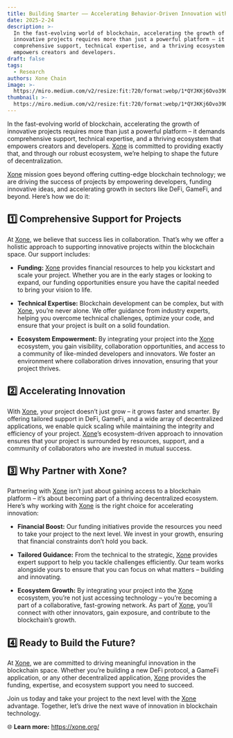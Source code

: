 ```yaml
---
title: Building Smarter —— Accelerating Behavior-Driven Innovation with Xone
date: 2025-2-24
description: >-
  In the fast-evolving world of blockchain, accelerating the growth of
  innovative projects requires more than just a powerful platform – it demands
  comprehensive support, technical expertise, and a thriving ecosystem that
  empowers creators and developers.
draft: false
tags:
  - Research
authors: Xone Chain
image: >-
  https://miro.medium.com/v2/resize:fit:720/format:webp/1*QYJKKj6Ovo39OvP0-JJRYg@2x.jpeg
thumbnail: >-
  https://miro.medium.com/v2/resize:fit:720/format:webp/1*QYJKKj6Ovo39OvP0-JJRYg@2x.jpeg
---
```


In the fast-evolving world of blockchain, accelerating the growth of innovative projects requires more than just a powerful platform – it demands comprehensive support, technical expertise, and a thriving ecosystem that empowers creators and developers. [Xone](https://xone.org/) is committed to providing exactly that, and through our robust ecosystem, we’re helping to shape the future of decentralization.

[Xone](https://xone.org/) mission goes beyond offering cutting-edge blockchain technology; we are driving the success of projects by empowering developers, funding innovative ideas, and accelerating growth in sectors like DeFi, GameFi, and beyond. Here’s how we do it:

## 1️⃣ Comprehensive Support for Projects

At [Xone](https://xone.org/), we believe that success lies in collaboration. That’s why we offer a holistic approach to supporting innovative projects within the blockchain space. Our support includes:

- **Funding:** [Xone](https://xone.org/) provides financial resources to help you kickstart and scale your project. Whether you are in the early stages or looking to expand, our funding opportunities ensure you have the capital needed to bring your vision to life.

- **Technical Expertise:** Blockchain development can be complex, but with [Xone](https://xone.org/), you’re never alone. We offer guidance from industry experts, helping you overcome technical challenges, optimize your code, and ensure that your project is built on a solid foundation.

- **Ecosystem Empowerment:** By integrating your project into the [Xone](https://xone.org/) ecosystem, you gain visibility, collaboration opportunities, and access to a community of like-minded developers and innovators. We foster an environment where collaboration drives innovation, ensuring that your project thrives.

## 2️⃣ Accelerating Innovation

With [Xone](https://xone.org/), your project doesn’t just grow – it grows faster and smarter. By offering tailored support in DeFi, GameFi, and a wide array of decentralized applications, we enable quick scaling while maintaining the integrity and efficiency of your project. [Xone](https://xone.org/)’s ecosystem-driven approach to innovation ensures that your project is surrounded by resources, support, and a community of collaborators who are invested in mutual success.

## 3️⃣ Why Partner with Xone?

Partnering with [Xone](https://xone.org/) isn’t just about gaining access to a blockchain platform – it’s about becoming part of a thriving decentralized ecosystem. Here’s why working with [Xone](https://xone.org/) is the right choice for accelerating innovation:

- **Financial Boost:** Our funding initiatives provide the resources you need to take your project to the next level. We invest in your growth, ensuring that financial constraints don’t hold you back.

- **Tailored Guidance:** From the technical to the strategic, [Xone](https://xone.org/) provides expert support to help you tackle challenges efficiently. Our team works alongside yours to ensure that you can focus on what matters – building and innovating.

- **Ecosystem Growth:** By integrating your project into the [Xone](https://xone.org/) ecosystem, you’re not just accessing technology – you’re becoming a part of a collaborative, fast-growing network. As part of [Xone](https://xone.org/), you’ll connect with other innovators, gain exposure, and contribute to the blockchain’s growth.

## 4️⃣ Ready to Build the Future?

At [Xone](https://xone.org/), we are committed to driving meaningful innovation in the blockchain space. Whether you’re building a new DeFi protocol, a GameFi application, or any other decentralized application, [Xone](https://xone.org/) provides the funding, expertise, and ecosystem support you need to succeed.

Join us today and take your project to the next level with the [Xone](https://xone.org/) advantage. Together, let’s drive the next wave of innovation in blockchain technology.

🌐 **Learn more:** https://xone.org/
